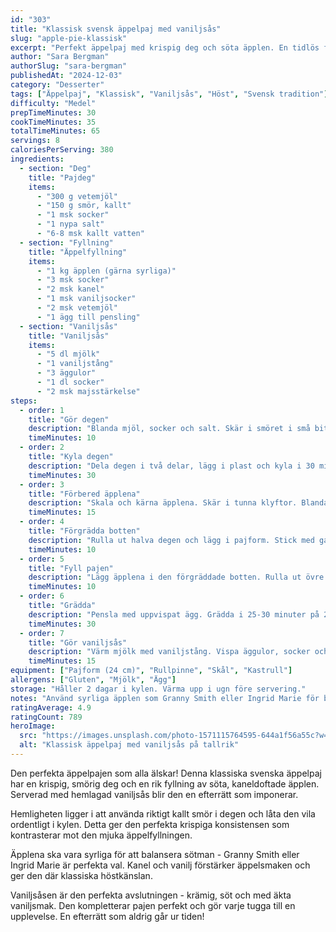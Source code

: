 ```yaml
---
id: "303"
title: "Klassisk svensk äppelpaj med vaniljsås"
slug: "apple-pie-klassisk"
excerpt: "Perfekt äppelpaj med krispig deg och söta äpplen. En tidlös favorit med vaniljsås!"
author: "Sara Bergman"
authorSlug: "sara-bergman"
publishedAt: "2024-12-03"
category: "Desserter"
tags: ["Äppelpaj", "Klassisk", "Vaniljsås", "Höst", "Svensk tradition"]
difficulty: "Medel"
prepTimeMinutes: 30
cookTimeMinutes: 35
totalTimeMinutes: 65
servings: 8
caloriesPerServing: 380
ingredients:
  - section: "Deg"
    title: "Pajdeg"
    items:
      - "300 g vetemjöl"
      - "150 g smör, kallt"
      - "1 msk socker"
      - "1 nypa salt"
      - "6-8 msk kallt vatten"
  - section: "Fyllning"
    title: "Äppelfyllning"
    items:
      - "1 kg äpplen (gärna syrliga)"
      - "3 msk socker"
      - "2 msk kanel"
      - "1 msk vaniljsocker"
      - "2 msk vetemjöl"
      - "1 ägg till pensling"
  - section: "Vaniljsås"
    title: "Vaniljsås"
    items:
      - "5 dl mjölk"
      - "1 vaniljstång"
      - "3 äggulor"
      - "1 dl socker"
      - "2 msk majsstärkelse"
steps:
  - order: 1
    title: "Gör degen"
    description: "Blanda mjöl, socker och salt. Skär i smöret i små bitar. Arbeta med fingrarna tills det blir som grus. Tillsätt vatten lite i taget tills degen håller ihop."
    timeMinutes: 10
  - order: 2
    title: "Kyla degen"
    description: "Dela degen i två delar, lägg i plast och kyla i 30 minuter."
    timeMinutes: 30
  - order: 3
    title: "Förbered äpplena"
    description: "Skala och kärna äpplena. Skär i tunna klyftor. Blanda med socker, kanel, vaniljsocker och mjöl."
    timeMinutes: 15
  - order: 4
    title: "Förgrädda botten"
    description: "Rulla ut halva degen och lägg i pajform. Stick med gaffel och förgrädda i 10 minuter på 200°C."
    timeMinutes: 10
  - order: 5
    title: "Fyll pajen"
    description: "Lägg äpplena i den förgräddade botten. Rulla ut övre degen och täck. Klipp överflödig deg och pressa ihop kanterna."
    timeMinutes: 10
  - order: 6
    title: "Grädda"
    description: "Pensla med uppvispat ägg. Grädda i 25-30 minuter på 200°C tills degen är gyllenbrun."
    timeMinutes: 30
  - order: 7
    title: "Gör vaniljsås"
    description: "Värm mjölk med vaniljstång. Vispa äggulor, socker och majsstärkelse. Häll i den varma mjölken under vispning. Koka tills tjock."
    timeMinutes: 15
equipment: ["Pajform (24 cm)", "Rullpinne", "Skål", "Kastrull"]
allergens: ["Gluten", "Mjölk", "Ägg"]
storage: "Håller 2 dagar i kylen. Värma upp i ugn före servering."
notes: "Använd syrliga äpplen som Granny Smith eller Ingrid Marie för bästa smak. Degen ska vara kall när den rullas ut. Vaniljsåsen ska vara tjock nog att hålla formen men inte för fast."
ratingAverage: 4.9
ratingCount: 789
heroImage:
  src: "https://images.unsplash.com/photo-1571115764595-644a1f56a55c?w=1200&q=80"
  alt: "Klassisk äppelpaj med vaniljsås på tallrik"
---
```


Den perfekta äppelpajen som alla älskar! Denna klassiska svenska äppelpaj har en krispig, smörig deg och en rik fyllning av söta, kaneldoftade äpplen. Serverad med hemlagad vaniljsås blir den en efterrätt som imponerar.

Hemligheten ligger i att använda riktigt kallt smör i degen och låta den vila ordentligt i kylen. Detta ger den perfekta krispiga konsistensen som kontrasterar mot den mjuka äppelfyllningen.

Äpplena ska vara syrliga för att balansera sötman - Granny Smith eller Ingrid Marie är perfekta val. Kanel och vanilj förstärker äppelsmaken och ger den där klassiska höstkänslan.

Vaniljsåsen är den perfekta avslutningen - krämig, söt och med äkta vaniljsmak. Den kompletterar pajen perfekt och gör varje tugga till en upplevelse. En efterrätt som aldrig går ur tiden!
